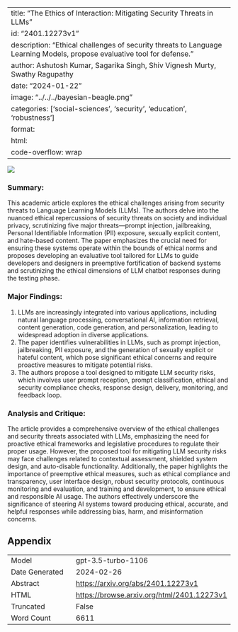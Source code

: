 
---
title: "The Ethics of Interaction: Mitigating Security Threats in LLMs"
id: "2401.12273v1"
description: "Ethical challenges of security threats to Language Learning Models, propose evaluative tool for defense."
author: Ashutosh Kumar, Sagarika Singh, Shiv Vignesh Murty, Swathy Ragupathy
date: "2024-01-22"
image: "../../../bayesian-beagle.png"
categories: ['social-sciences', 'security', 'education', 'robustness']
format:
  html:
    code-overflow: wrap
---

![](../../../bayesian-beagle.png)

### **Summary:**
This academic article explores the ethical challenges arising from security threats to Language Learning Models (LLMs). The authors delve into the nuanced ethical repercussions of security threats on society and individual privacy, scrutinizing five major threats—prompt injection, jailbreaking, Personal Identifiable Information (PII) exposure, sexually explicit content, and hate-based content. The paper emphasizes the crucial need for ensuring these systems operate within the bounds of ethical norms and proposes developing an evaluative tool tailored for LLMs to guide developers and designers in preemptive fortification of backend systems and scrutinizing the ethical dimensions of LLM chatbot responses during the testing phase.

### Major Findings:
1. LLMs are increasingly integrated into various applications, including natural language processing, conversational AI, information retrieval, content generation, code generation, and personalization, leading to widespread adoption in diverse applications.
2. The paper identifies vulnerabilities in LLMs, such as prompt injection, jailbreaking, PII exposure, and the generation of sexually explicit or hateful content, which pose significant ethical concerns and require proactive measures to mitigate potential risks.
3. The authors propose a tool designed to mitigate LLM security risks, which involves user prompt reception, prompt classification, ethical and security compliance checks, response design, delivery, monitoring, and feedback loop.

### Analysis and Critique:
The article provides a comprehensive overview of the ethical challenges and security threats associated with LLMs, emphasizing the need for proactive ethical frameworks and legislative procedures to regulate their proper usage. However, the proposed tool for mitigating LLM security risks may face challenges related to contextual assessment, shielded system design, and auto-disable functionality. Additionally, the paper highlights the importance of preemptive ethical measures, such as ethical compliance and transparency, user interface design, robust security protocols, continuous monitoring and evaluation, and training and development, to ensure ethical and responsible AI usage. The authors effectively underscore the significance of steering AI systems toward producing ethical, accurate, and helpful responses while addressing bias, harm, and misinformation concerns.

## Appendix

|          |          |
|----------|----------|
| Model     | gpt-3.5-turbo-1106       |
| Date Generated     | 2024-02-26       |
| Abstract | [https://arxiv.org/abs/2401.12273v1](https://arxiv.org/abs/2401.12273v1)        |
| HTML     | [https://browse.arxiv.org/html/2401.12273v1](https://browse.arxiv.org/html/2401.12273v1)       |
| Truncated       | False       |
| Word Count       | 6611       |